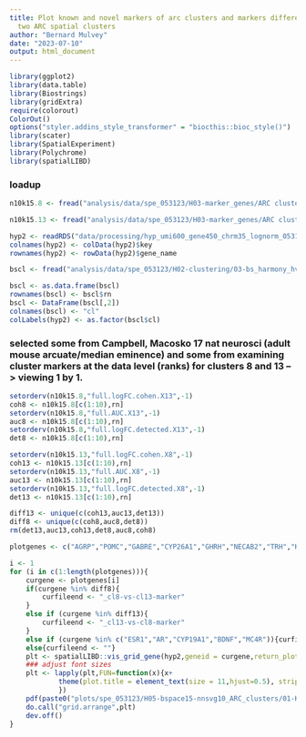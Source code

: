 ```yaml
---
title: Plot known and novel markers of arc clusters and markers differentiating the
  two ARC spatial clusters
author: "Bernard Mulvey"
date: "2023-07-10"
output: html_document
---
```


```r
library(ggplot2)
library(data.table)
library(Biostrings)
library(gridExtra)
require(colorout)
ColorOut()
options("styler.addins_style_transformer" = "biocthis::bioc_style()")
library(scater)
library(SpatialExperiment)
library(Polychrome)
library(spatialLIBD)
```

### loadup
```r
n10k15.8 <- fread("analysis/data/spe_053123/H03-marker_genes/ARC cluster 8 markers vs ARC clust 13 in harm-bspace nnsvg10 k15.txt")

n10k15.13 <- fread("analysis/data/spe_053123/H03-marker_genes/ARC cluster 13 markers vs ARC clust 8 in harm-bspace nnsvg10 k15.txt")

hyp2 <- readRDS("data/processing/hyp_umi600_gene450_chrm35_lognorm_053123.RDS")
colnames(hyp2) <- colData(hyp2)$key
rownames(hyp2) <- rowData(hyp2)$gene_name

bscl <- fread("analysis/data/spe_053123/H02-clustering/03-bs_harmony_hvg1020_nnsvg1020_9-15-20-31_out/BSpace_Harmony_nnsvg10pctile_15.txt")

bscl <- as.data.frame(bscl)
rownames(bscl) <- bscl$rn
bscl <- DataFrame(bscl[,2])
colnames(bscl) <- "cl"
colLabels(hyp2) <- as.factor(bscl$cl)
```

### selected some from Campbell, Macosko 17 nat neurosci (adult mouse arcuate/median eminence) and some from examining cluster markers at the data level (ranks) for clusters 8 and 13 --> viewing 1 by 1.

```r
setorderv(n10k15.8,"full.logFC.cohen.X13",-1)
coh8 <- n10k15.8[c(1:10),rn]
setorderv(n10k15.8,"full.AUC.X13",-1)
auc8 <- n10k15.8[c(1:10),rn]
setorderv(n10k15.8,"full.logFC.detected.X13",-1)
det8 <- n10k15.8[c(1:10),rn]

setorderv(n10k15.13,"full.logFC.cohen.X8",-1)
coh13 <- n10k15.13[c(1:10),rn]
setorderv(n10k15.13,"full.AUC.X8",-1)
auc13 <- n10k15.13[c(1:10),rn]
setorderv(n10k15.13,"full.logFC.detected.X8",-1)
det13 <- n10k15.13[c(1:10),rn]

diff13 <- unique(c(coh13,auc13,det13))
diff8 <- unique(c(coh8,auc8,det8))
rm(det13,auc13,coh13,det8,auc8,coh8)

plotgenes <- c("AGRP","POMC","GABRE","CYP26A1","GHRH","NECAB2","TRH","KISS1","SLC6A3","ESR1","AR","CYP19A1","BDNF","MC4R",diff8,diff13)

i <- 1
for (i in c(1:length(plotgenes))){
    curgene <- plotgenes[i]
    if(curgene %in% diff8){
        curfileend <- "_cl8-vs-cl13-marker"
    }
    else if (curgene %in% diff13){
        curfileend <- "_cl13-vs-cl8-marker"
    }
    else if (curgene %in% c("ESR1","AR","CYP19A1","BDNF","MC4R")){curfileend <- "GeneralInterest"}
    else{curfileend <- ""}
    plt <- spatialLIBD::vis_grid_gene(hyp2,geneid = curgene,return_plots = T,spatial=F,point_size = 1,auto_crop = T)
    ### adjust font sizes
    plt <- lapply(plt,FUN=function(x){x+
            theme(plot.title = element_text(size = 11,hjust=0.5), strip.text = element_text(size=10), legend.text = element_text(size=10), legend.title = element_text(size=10,hjust=0.5))
            })
    pdf(paste0("plots/spe_053123/H05-bspace15-nnsvg10_ARC_clusters/01-Known, novel markers and subcluster differentiating genes/",curgene,curfileend,"_ARC.pdf"),width=10,height=8)
    do.call("grid.arrange",plt)
    dev.off()
}










```
